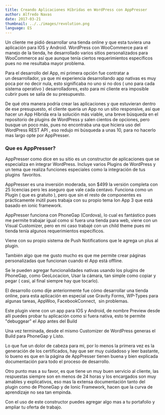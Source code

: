 ```yaml
---
title: Creando Aplicaciones Híbridas en WordPress con AppPresser
author: Alfredo Navas
date: 2017-03-21
thumbnail: ../../images/revolution.png
language: ES
---
```


Un cliente me pidió desarrollar una tienda online y que esta tuviera una aplicación para IOS y Android. WordPress con WooCommerce para el manejo de la tienda, he desarrollado varios sitios personalizados para WooCommerce así que aunque tenía ciertos requerimientos específicos pues no me resultaba mayor problema.

Para el desarrollo del App, mi primera opción fue contratar a un desarrollador, ya que mi experiencia desarrollando app nativas es muy poca por no decir nula, esto significaba no uno si no dos ( uno para cada sistema operativo ) desarrolladores, esto para mi cliente era imposible cubrir pues se salía de su presupuesto.

De qué otra manera podría crear las aplicaciones y que estuvieran dentro de ese presupuesto, el cliente quería un App no un sitio responsive, así que hacer un App Híbrida era la solución más viable, una breve búsqueda en el repositorio de plugins de WordPress y salen cientos de opciones, pero busque un poco más, pues no encontraba una que hiciera uso del WordPress REST API , eso redujo mi búsqueda a unas 10, para no hacerlo mas largo opte por AppPresser.


### Que es AppPresser?

AppPresser como dice en su sitio es un constructor de aplicaciones que se especializa en integrar WordPress. Incluye varios Plugins de WordPress y un tema que realiza funciones especiales como la integración de tus plugins  favoritos.

AppPresser es una inversión moderada, son $499 la versión completa con 25 licencias pero les aseguro que vale cada centavo. Funciona como un Plugin ( que es gratuito ), pero que sin el resto de componentes es prácticamente inútil pues trabaja con su propio tema Ion App 3 que está basado en ionic framework.

AppPresser funciona con PhoneGap (Cordova), lo cual es fantástico pues me permite trabajar igual como si fuera una tienda para web, viene con un Visual Customizer, pero en mi caso trabajé con un child theme pues mi tienda tenía algunos requerimientos específicos.

Viene con su propio sistema de Push Notifications que le agrega un plus al plugin.

También algo que me gusto mucho es que me permite crear páginas personalizadas que funcionan cuando el App está offline.


Se le pueden agregar funcionalidades nativas usando los plugins de PhoneGap, como GeoLocacion, Usar la cámara, tan simple como copiar y pegar ( casi, al final siempre hay que tocarlo).

El desarrollo como dije anteriormente fue cómo desarrollar una tienda online, para esta aplicación en especial use Gravity Forms, WP-Types para algunas tareas, AppWoo, FacebookConnect,  sin problemas.

Este plugin viene con un app para IOS y Android, de nombre Preview desde allí puedes probar tu aplicación como si fuera nativa, esto te permite "debuggear" el App antes del Build

Una vez terminada, desde el mismo Customizer de WordPress generas el Build para PhoneGap y Listo.

Lo que fue un dolor de cabeza para mi, por lo menos la primera vez es la generación de los certificados, hay que ser muy cuidadoso y leer bastante, lo bueno es que en la página de AppPresser tienen buena y bien explicada documentación para todo el proceso de desarrollo.

Otro punto mas a su favor, es que tiene un muy buen servicio al cliente, las respuestas siempre son en menos de 24 horas y los encargados son muy amables y explicativos, eso mas la extensa documentación tanto del plugin como de PhoneGap y de Ionic Framework, hacen que la curva de aprendizaje no sea tan empinda.

Con el uso de este constructor puedes agregar algo mas a tu portafolio y ampliar tu oferta de trabajo.

